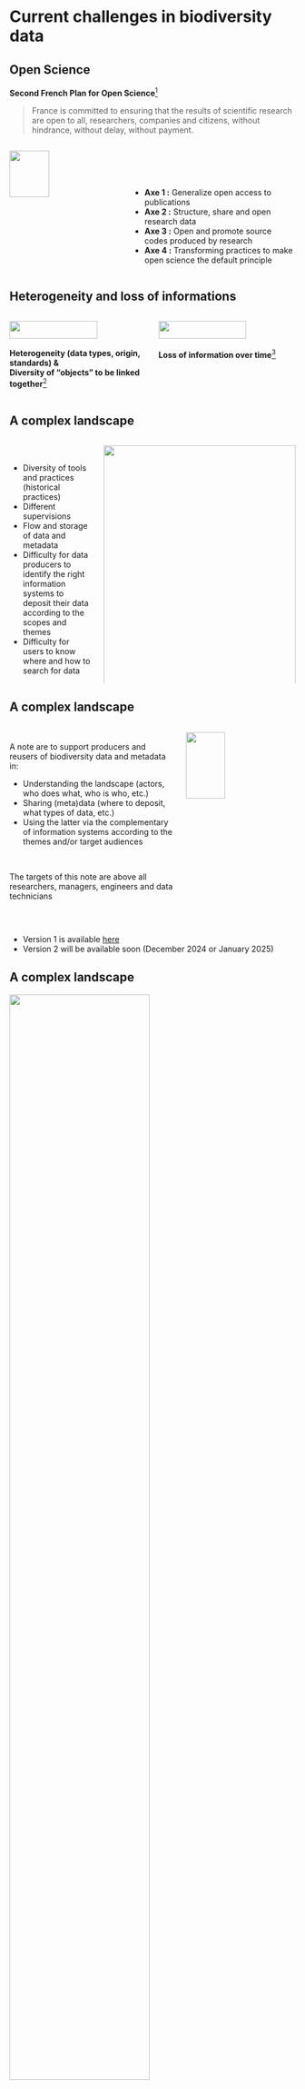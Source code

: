 # Current challenges in biodiversity data

<!-- first page -->

## Open Science

**Second French Plan for Open Science**[^1]

> France is committed to ensuring that the results of scientific research are open to all, researchers, companies and citizens, without hindrance, without delay, without payment.

[^1]: [Second French Plan for Open Science](https://www.ouvrirlascience.fr/deuxieme-plan-national-pour-la-science-ouverte-pnso/)

:::: {.columns}

::: {.column width=40%}
![](images/logo-PNSO2.png){width=60%}
:::

::: {.column width=60%}
<br/><br/><br/>

- **Axe 1 :** Generalize open access to publications
- **Axe 2 :** Structure, share and open research data
- **Axe 3 :** Open and promote source codes produced by research
- **Axe 4 :** Transforming practices to make open science the default principle
:::

::::


<!-- second page -->

## Heterogeneity and loss of informations

:::: {.columns}

::: {.column .center width=50%}
![](images/image-Page2016.png){width=80%}
:::

::: {.column .center width=50%}
![](images/image-Michener1997.jpg){width=80%}
:::

::::


:::: {.columns}

::: {.column .center width=50%}
**Heterogeneity (data types, origin, standards) &<br/>Diversity of "objects" to be linked together**[^2]
:::

::: {.column .center width=50%}
**Loss of information over time**[^3]
:::

::::


[^2]: [Page (2016)](https://riojournal.com/article/8767)
[^3]: [Michener _et al._ (1997)](https://doi.org/10.1890/1051-0761(1997)007[0330:NMFTES]2.0.CO;2)


<!-- third page -->


## A complex landscape

:::: {.columns}

::: {.column width=30%}
<br/>

- Diversity of tools and practices (historical practices)
- Different supervisions
- Flow and storage of data and metadata
- Difficulty for data producers to identify the right information systems to deposit their data according to the scopes and themes
- Difficulty for users to know where and how to search for data
:::

::: {.column .center width=70%}
![](images/image-PaysageBD_Roche2023-2.png){width=100%}
:::

::::


<!-- fourth page -->

## A complex landscape

:::: {.columns}

::: {.column width=60%}
<br>
A note are to support producers and reusers of biodiversity data and metadata in:

- Understanding the landscape (actors, who does what, who is who, etc.)
- Sharing (meta)data (where to deposit, what types of data, etc.)
- Using the latter via the complementary of information systems according to the themes and/or target audiences

<br/>

The targets of this note are above all researchers, managers, engineers and data technicians
:::

::: {.column .center width=40%}

![](images/image-noteflux2023.jpg){width=60%}
:::

::::

<br/>

- Version 1 is available [here](https://mnhn.hal.science/mnhn-04296424/)
- Version 2 will be available soon (December 2024 or January 2025)
<br>



<!-- fifth page -->


## A complex landscape

![](images/image-Flux_dispositifs_SI.png){width=70% fig-align='center'}




<!-- sixth page -->

## A complex landscape

![](images/image-logigrammeFluxSI.png){width=70% fig-align='center'}


# Reproducibility concepts

<!-- seventh page -->

## Reproducibility

:::: {.columns}

::: {.column width=50%}
![](images/image-Powers2018.jpg){width=100%}
:::

::: {.column width=50%}
![](images/image-JenkinsReproductibility.png){width=100%}
:::

::::

:::: {.columns}

::: {.column width=50%}
> Computational reproducibility frequently refers to the ability to generate equivalent analytical outcomes from the same data set using the same code and software[^4].
:::

::: {.column width=50%}
> [...] all raw data and metadata, code, programming scripts, and bespoke software necessary for fully replicating any analyses that lead to inferences made in a published study[^5].
:::

::::

[^4]: [Powers & Hampton (2018)](https://doi.org/10.1002/eap.1822)
[^5]: [Genkins _et al._ (2016)](https://doi.org/10.1002/ece3.9961)



<!-- page 8 @Nico -->

## Reproducibility
Coming soon...


# Data vs. metadata

<!-- page 9 -->

## Data vs. metadata

**What kind of data and/or metadata are you using for your research?**

<br>

:::: {.columns}

::: {.column width=50%}
**DATA**
:::

::: {.column width=50%}
**METADATA**

:::

::::


<!-- page 10 -->

## Definitions

:::: {.columns}

::: {.column width=33%}

"_Research_ **data** _are defined as factual records in the form of figures, texts, images and sounds which are used as the main sources for scientific research and which the scientific community generally recognizes as being necessary to validate research results_"[^6].
:::

::: {.column .center width=33%}
![](images/image_DataMetadata.png){width=100%}
:::

::: {.column width=33%}
"**Metadata**, _which can be simply defined as “data about data,” is a way of naming things and representing data and their relationships [...] Metadata is structured information that describes, explains, locates, or otherwise makes it easier to retrieve, use or manage an information resource_"[^7].
:::

::::


:::: {.columns}

::: {.column .center width=33%}
![](images/image-OECD-Data2007.jpg){width=45%}
:::

::: {.column width=33%}
:::

::: {.column .center width=33%}
![](images/image_Borgman2015.jpg){width=40%}
:::

::::


[^6]: [OECD (2007)](https://www.oecd-ilibrary.org/science-and-technology/oecd-principles-and-guidelines-for-access-to-research-data-from-public-funding_9789264034020-en-fr)

[^7]: [Borgman CL (2020)](https://books.openedition.org/oep/14692)

<!-- page 11 -->


## Definitions

<br/>

:::: {.columns}

::: {.column width=50%}

![](images/image-data.jpg){width=100%}

:::

::: {.column .center width=50%}

![](images/image_DataMetadata.png){width=100%}

:::

::::


# Data classification(s)



<!-- page 12 -->

## Data classification(s)

**What kind of data and/or metadata are you using for your research?**

<br/>

:::: {.columns}

::: {.column width=50%}
**DATA**
:::

::: {.column width=50%}
**METADATA**
:::

::::


<!-- page 13 -->

## Characterizing data

<br/>

:::: {.columns}

::: {.column width=50%}

- Temporal information (e.g. longitudinal data / time series (LTS))
- Spatial information (spatial data (GIS, occurrences, remote sensing, etc.)
- Textual data (csv, DNA, etc.)
- Taxonomic data
- Trait data
- ...
:::

::: {.column .center width=50%}
![](images/image_DataMetadata.png){width=80%}
:::
::::


<br/>

{{< fa circle-right>}} &nbsp; **Link this information with your biodiversity research projects**

<!-- page 14 -->

## Classifying data by...

<br/>

:::: {.columns}

::: {.column width=33%}

**Format**[^8]

- Data Table
- Spatial raster
- Spatial vector
- Databases
- Other entities
:::

::: {.column width=33%}

**Type**

- Citizen science
- Sensors
- DNA-based techniques
- Satellite remote sensing
- Others (simulated data)
:::

::: {.column width=33%}

**Others classifications**

- Temporal information (e.g. longitudinal data / time series (LTS))
- Spatial information (spatial data (GIS, occurrences, remote sensing, etc.)
- Textual data (csv, DNA, …)
- Taxonomic
- Trait data
- Non-exhaustive
:::

::::


[^8]: According to the [Ecological Metadata Language (EML)](https://eml.ecoinformatics.org/eml-schema) classification



<!-- page 15 -->

## Data categories: *by format*

:::: {.columns}

::: {.column width=50%}

According to the EML classification[^9]

- Data Table
- Spatial raster
- Spatial vector
- Databases
- Other entities
:::

::: {.column .center width=50%}
![](images/image-eml-semantics.png){width=100%}
:::

::::


:::: {.columns}

::: {.column width=50%}
![](images/image-logo-eml.jpg){width=30% fig-align='center'}
:::

::: {.column width=50%}
:::

::::
[^9]: [Matthew B _et al._ (2019)](https://eml.ecoinformatics.org/eml-schema)


<!-- page 16 -->

## Data categories: *by type*

:::: {.columns}

::: {.column width=30%}
<br/>

According to [Kissling WD _et al._ (2018)](https://doi.org/10.1111/brv.12359)

- Citizen science
- Sensors
- DNA-based techniques
- Satellite remote sensing
- Others (simulated data)

:::

::: {.column .center width=70%}
![](images/image-dataType-Kissing2018.jpg){width=100%}
:::

::::


<!-- page 17 -->

## Data categories: *others classifications*

- Longitudinal data / time series (LTS)
- Spatial data (GIS, occurrences, remote sensing, etc.)
- Textual data (csv, DNA, etc.)



# Frameworks and Good practices


<!-- page 18 -->

## Frameworks and Good practices

<br/>

:::: {.columns}

::: {.column .center width=33%}

**Data life cycle**

<br/>

![](images/image-datalifecycle.png){width=100%}
:::

::: {.column .center width=33%}
**FAIR Principles**

<br/><br/><br/>

![](images/image-FAIR.png){width=100%}
:::

::: {.column .center width=33%}

**Flux and stocks of data**

<br/>

![](images/image-Flux_dispositifs_SI.png){width=100%}
:::

::::



<!-- page 18 -->

## Data life cycle

:::: {.columns}

::: {.column width=60%}

![](images/image-datalifecycle.png){width=100%}
:::


::: {.column width=40%}
<br/><br/><br/>

The data lifecycle is the set of stages of management, conservation and dissemination of research data, associated with research activities.

<br/>

{{< fa circle-right >}} &nbsp;For more information: [PNDB](https://www.pndb.fr/fr/ressources/principes-fair-et-cycle-de-vie-des-donnees)

:::

::::



<!-- page 20 -->

## FAIR principles


:::: {.columns}

::: {.column width=60%}

<br/><br/>

A set of guiding principles for managing research data to make it **F**indable, **A**ccessible, **I**nteroperable, and **R**eusable by humans and machines[^10].


**This is the way!**


![](images/image-FAIR.png){width=50%}

![](images/image-GOFAIR.png){width=30%}

{{< fa circle-right >}} &nbsp;For more information: [PNDB](https://www.pndb.fr/fr/outils-services/outils-services-par-etapes/preservation#Standardisation%20des%20{m%C3%A9ta}donn%C3%A9es)
:::

::: {.column .right width=40%}

![](images/image-FAIRprinciples.jpg){width=70% fig-align='right'}
:::

::::



[^10]: [Wilkinson M. D. et al., 2017](https://doi.org/10.1038/sdata.2016.18)


<!-- page 21 -->
## FAIR principles


![](images/image-Datastandardization.png){width=80% fig-align='center'}

{{< fa circle-right >}} &nbsp;For more information: [PNDB](https://www.pndb.fr/fr/ressources/principes-fair-et-cycle-de-vie-des-donnees)




<!-- page 20 -->
## Flux and stocks

![](images/image-Flux_dispositifs_SI.png){width=60% fig-align='center'}




<!-- page 21 -->
## Flux and stocks

:::: {.columns}

::: {.column width=70%}

Sharing data from research activities requires making them available in repositories.

It is recommended to prioritize deposits in trusted thematic repositories, or failing that, in generic repositories such as [Recherche Data Gouv](https://recherche.data.gouv.fr/en).

<br/>

**Focus: the InDoRES repository**

Under the supervision of the CNRS Institute of Ecology and Environment and the National Museum of Natural History, the InDoRES portal offers:

- to discover databases and datasets thanks to a description of the projects that produce them (standardized and interoperable metadata catalog that meets European directives). When they exist, links are provided to the data to download or to associated publications
- to access the secure data.InDoRES warehouse to publish data
- to gather and link to a set of resources on practices that facilitate the sharing and reuse of data, in accordance with the recommendations of the FAIR principles

![](images/image-logo-INDORES.png){width=30%}
:::

::: {.column width=30%}

![](images/image-selection-entrepot.jpg){width=80%}
<br/>
[Ouvrir la science (2024)](https://www.ouvrirlascience.fr/selectionner-un-entrepot-thematique-de-confiance-pour-le-depot-de-donnees-methodologie-et-analyse-de-loffre-existante/)
:::

::::

